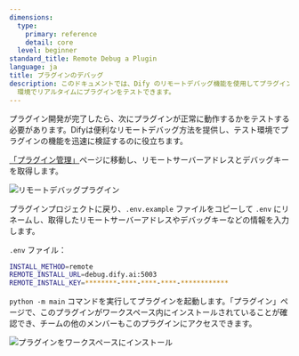 ```yaml
---
dimensions:
  type:
    primary: reference
    detail: core
  level: beginner
standard_title: Remote Debug a Plugin
language: ja
title: プラグインのデバッグ
description: このドキュメントでは、Dify のリモートデバッグ機能を使用してプラグインをテストする方法を紹介します。デバッグ情報の取得、環境変数ファイルの設定、プラグインのリモートデバッグの開始、およびプラグインインストール状況の確認といった一連のプロセスを詳しく説明します。これにより、開発者はローカルで開発しながら、Dify
  環境でリアルタイムにプラグインをテストできます。
---
```


プラグイン開発が完了したら、次にプラグインが正常に動作するかをテストする必要があります。Difyは便利なリモートデバッグ方法を提供し、テスト環境でプラグインの機能を迅速に検証するのに役立ちます。

[「プラグイン管理」](https://cloud.dify.ai/plugins)ページに移動し、リモートサーバーアドレスとデバッグキーを取得します。

![リモートデバッグプラグイン](https://assets-docs.dify.ai/2024/12/053415ef127f1f4d6dd85dd3ae79626a.png)

プラグインプロジェクトに戻り、`.env.example` ファイルをコピーして `.env` にリネームし、取得したリモートサーバーアドレスやデバッグキーなどの情報を入力します。

`.env` ファイル：

```bash
INSTALL_METHOD=remote
REMOTE_INSTALL_URL=debug.dify.ai:5003
REMOTE_INSTALL_KEY=********-****-****-****-************
```

`python -m main` コマンドを実行してプラグインを起動します。「プラグイン」ページで、このプラグインがワークスペース内にインストールされていることが確認でき、チームの他のメンバーもこのプラグインにアクセスできます。

![プラグインをワークスペースにインストール](https://assets-docs.dify.ai/2024/12/ec26e5afc57bbfeb807719638f603807.png)
